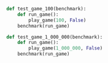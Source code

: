 ```python
def test_game_100(benchmark):
    def run_game():
        play_game(100, False)
    benchmark(run_game)

def test_game_1_000_000(benchmark):
    def run_game():
        play_game(1_000_000, False)
    benchmark(run_game)
```

